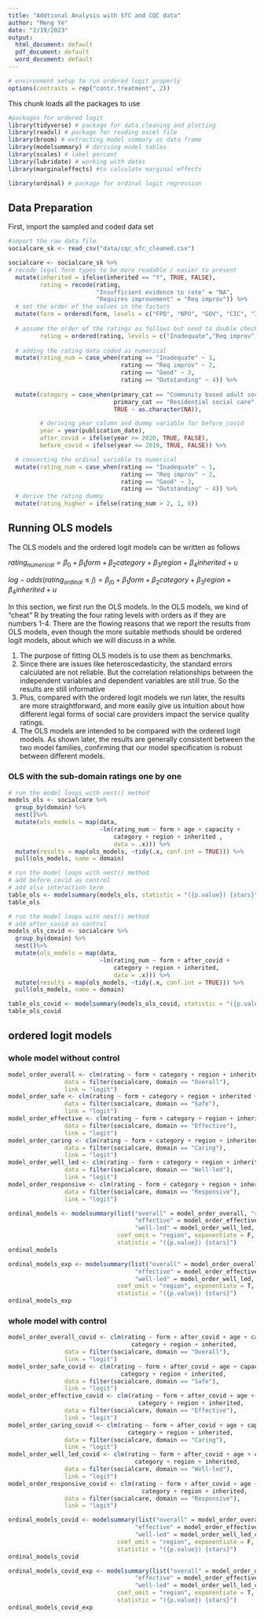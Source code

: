 ```yaml
---
title: "Addtional Analysis with SfC and CQC data"
author: "Meng Ye"
date: "2/19/2023"
output:
  html_document: default
  pdf_document: default
  word_document: default
---
```


```r
# environment setup to run ordered logit properly
options(contrasts = rep("contr.treatment", 2))
```


This chunk loads all the packages to use

```r
#packages for ordered logit
library(tidyverse) # package for data cleaning and plotting
library(readxl) # package for reading excel file
library(broom) # extracting model summary as data frame
library(modelsummary) # deriving model tables
library(scales) # label percent
library(lubridate) # working with dates
library(marginaleffects) #to calculate marginal effects

library(ordinal) # package for ordinal logit regression

```



## Data Preparation

First, import the sampled and coded data set

```r
#import the raw data file
socialcare_sk <- read_csv("data/cqc_sfc_cleaned.csv")
```


```r
socialcare <- socialcare_sk %>% 
# recode legal form types to be more readable / easier to present
  mutate(inherited = ifelse(inherited == "Y", TRUE, FALSE),
         rating = recode(rating, 
                         "Insufficient evidence to rate" = "NA",
                         "Requires improvement" = "Req improv")) %>% 
  # set the order of the values in the factors 
  mutate(form = ordered(form, levels = c("FPO", "NPO", "GOV", "CIC", "IND")),
         
  # assume the order of the ratings as follows but need to double check with the source 
         rating = ordered(rating, levels = c("Inadequate","Req improv", "Good", "Outstanding"))) %>%
  
  # adding the rating data coded as numerical
  mutate(rating_num = case_when(rating == "Inadequate" ~ 1,
                                rating == "Req improv" ~ 2,
                                rating == "Good" ~ 3,
                                rating == "Outstanding" ~ 4)) %>% 
  
  mutate(category = case_when(primary_cat == "Community based adult social care services" ~ "community",
                              primary_cat == "Residential social care" ~ "residential",
                              TRUE ~ as.character(NA)),

         # deriving year column and dummy variable for before_covid
         year = year(publication_date),
         after_covid = ifelse(year >= 2020, TRUE, FALSE),
         before_covid = ifelse(year <= 2019, TRUE, FALSE)) %>%

  # converting the ordinal variable to numerical 
  mutate(rating_num = case_when(rating == "Inadequate" ~ 1,
                                rating == "Req improv" ~ 2,
                                rating == "Good" ~ 3,
                                rating == "Outstanding" ~ 4)) %>% 
  # derive the rating dummy
  mutate(rating_higher = ifelse(rating_num > 2, 1, 0))
```



## Running OLS models 

The OLS models and the ordered logit models can be written as follows

$rating_{numerical} = \beta_0 + \beta_1form + \beta_2category+ \beta_3region + \beta_4inherited + u$

$log-odds(rating_{ordinal} \leq j) = \beta_{j0} + \beta_1form + \beta_2category+ \beta_3region + \beta_4inherited + u$

In this section, we first run the OLS models. In the OLS models, we kind of "cheat" R by treating the four rating levels with orders as if they are numbers 1-4. There are the flowing reasons that we report the results from OLS models, even though the more suitable methods should be ordered logit models, about which we will discuss in a while.

1) The purpose of fitting OLS models is to use them as benchmarks. 
2) Since there are issues like heteroscedasticity, the standard errors calculated are not reliable. But the correlation relationships between the independent variables and dependent variables are still true. So the results are still informative 
3) Plus, compared with the ordered logit models we run later, the results are more straightforward, and more easily give us intuition about how different legal forms of social care providers impact the service quality ratings. 
4) The OLS models are intended to be compared with the ordered logit models. As shown later, the results are generally consistent between the two model families, confirming that our model specification is robust between different models.



### OLS with the sub-domain ratings one by one 

```r
# run the model loops with nest() method
models_ols <- socialcare %>% 
  group_by(domain) %>% 
  nest()%>% 
  mutate(ols_models = map(data, 
                          ~lm(rating_num ~ form + age + capacity +
                              category + region + inherited , 
                              data = .x))) %>% 
  mutate(results = map(ols_models, ~tidy(.x, conf.int = TRUE))) %>% 
  pull(ols_models, name = domain)
```

```r
# run the model loops with nest() method
# add before_covid as control
# add also interaction term
table_ols <- modelsummary(models_ols, statistic = "({p.value}) {stars}")
table_ols
```



```r
# run the model loops with nest() method
# add after_covid as control
models_ols_covid <- socialcare %>% 
  group_by(domain) %>% 
  nest()%>% 
  mutate(ols_models = map(data, 
                          ~lm(rating_num ~ form + after_covid + 
                              category + region + inherited, 
                              data = .x))) %>% 
  mutate(results = map(ols_models, ~tidy(.x, conf.int = TRUE))) %>% 
  pull(ols_models, name = domain) 
```


```r
table_ols_covid <- modelsummary(models_ols_covid, statistic = "({p.value}) {stars}")
table_ols_covid
```



## ordered logit models 


### whole model without control 

```r
model_order_overall <- clm(rating ~ form + category + region + inherited,
                data = filter(socialcare, domain == "Overall"),
                link = "logit")
model_order_safe <- clm(rating ~ form + category + region + inherited + age + capacity,
                data = filter(socialcare, domain == "Safe"),
                link = "logit")
model_order_effective <- clm(rating ~ form + category + region + inherited + age + capacity,
                data = filter(socialcare, domain == "Effective"),
                link = "logit")
model_order_caring <- clm(rating ~ form + category + region + inherited + age + capacity,
                data = filter(socialcare, domain == "Caring"),
                link = "logit")
model_order_well_led <- clm(rating ~ form + category + region + inherited + age + capacity,
                data = filter(socialcare, domain == "Well-led"),
                link = "logit")
model_order_responsive <- clm(rating ~ form + category + region + inherited + age + capacity,
                data = filter(socialcare, domain == "Responsive"),
                link = "logit")
```




```r
ordinal_models <- modelsummary(list("overall" = model_order_overall, "safe" = model_order_safe, 
                                    "effective" = model_order_effective, "caring"= model_order_caring, 
                                    "well-led" = model_order_well_led, "responsive" = model_order_responsive),
                               coef_omit = "region", exponentiate = F,
                               statistic = "({p.value}) {stars}")
ordinal_models
```



```r
ordinal_models_exp <- modelsummary(list("overall" = model_order_overall, "safe" = model_order_safe, 
                                    "effective" = model_order_effective, "caring"= model_order_caring, 
                                    "well-led" = model_order_well_led, "responsive" = model_order_responsive),
                               coef_omit = "region", exponentiate = T,
                               statistic = "({p.value}) {stars}")
ordinal_models_exp
```


### whole model with control 


```r
model_order_overall_covid <- clm(rating ~ form + after_covid + age + capacity + 
                                   category + region + inherited,
                data = filter(socialcare, domain == "Overall"),
                link = "logit")
model_order_safe_covid <- clm(rating ~ form + after_covid + age + capacity + 
                                category + region + inherited,
                data = filter(socialcare, domain == "Safe"),
                link = "logit")
model_order_effective_covid <- clm(rating ~ form + after_covid + age + capacity + 
                                     category + region + inherited,
                data = filter(socialcare, domain == "Effective"),
                link = "logit")
model_order_caring_covid <- clm(rating ~ form + after_covid + age + capacity + 
                                  category + region + inherited,
                data = filter(socialcare, domain == "Caring"),
                link = "logit")
model_order_well_led_covid <- clm(rating ~ form + after_covid + age + capacity + 
                                    category + region + inherited,
                data = filter(socialcare, domain == "Well-led"),
                link = "logit")
model_order_responsive_covid <- clm(rating ~ form + after_covid + age + capacity + 
                                      category + region + inherited,
                data = filter(socialcare, domain == "Responsive"),
                link = "logit")
```


```r
ordinal_models_covid <- modelsummary(list("overall" = model_order_overall_covid, "safe" = model_order_safe_covid, 
                                    "effective" = model_order_effective_covid, "caring"= model_order_caring_covid, 
                                    "well-led" = model_order_well_led_covid, "responsive" = model_order_responsive_covid),
                               coef_omit = "region", exponentiate = F,
                               statistic = "({p.value}) {stars}")
ordinal_models_covid
```


```r
ordinal_models_covid_exp <- modelsummary(list("overall" = model_order_overall_covid, "safe" = model_order_safe_covid, 
                                    "effective" = model_order_effective_covid, "caring"= model_order_caring_covid, 
                                    "well-led" = model_order_well_led_covid, "responsive" = model_order_responsive_covid),
                               coef_omit = "region", exponentiate = T,
                               statistic = "({p.value}) {stars}")
ordinal_models_covid_exp
```


























